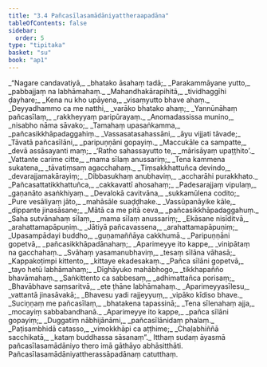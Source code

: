 ```yaml
---
title: "3.4 Pañcasīlasamādāniyattheraapadāna"
tableOfContents: false
sidebar:
  order: 5
type: "tipitaka"
basket: "su"
book: "ap1"
---
```



<DynamicBreadcrumb />

<Division number="134" book="ap1">

<Paragraph number="999" type="verses" book="ap1">
_“Nagare candavatiyā,_  
_bhatako āsahaṃ tadā;_  
_Parakammāyane yutto,_  
_pabbajjaṃ na labhāmahaṃ._  

</Paragraph>

</Division>
<Division number="135" book="ap1">

<Paragraph number="1000" type="verses" book="ap1">
_Mahandhakārapihitā,_  
_tividhaggīhi ḍayhare;_  
_Kena nu kho upāyena,_  
_visaṃyutto bhave ahaṃ._  

</Paragraph>

</Division>
<Division number="136" book="ap1">

<Paragraph number="1001" type="verses" book="ap1">
_Deyyadhammo ca me natthi,_  
_varāko bhatako ahaṃ;_  
_Yannūnāhaṃ pañcasīlaṃ,_  
_rakkheyyaṃ paripūrayaṃ._  

</Paragraph>

</Division>
<Division number="137" book="ap1">

<Paragraph number="1002" type="verses" book="ap1">
_Anomadassissa munino,_  
_nisabho nāma sāvako;_  
_Tamahaṃ upasaṅkamma,_  
_pañcasikkhāpadaggahiṃ._  

</Paragraph>

</Division>
<Division number="138" book="ap1">

<Paragraph number="1003" type="verses" book="ap1">
_Vassasatasahassāni,_  
_āyu vijjati tāvade;_  
_Tāvatā pañcasīlāni,_  
_paripuṇṇāni gopayiṃ._  

</Paragraph>

</Division>
<Division number="139" book="ap1">

<Paragraph number="1004" type="verses" book="ap1">
_Maccukāle ca sampatte,_  
_devā assāsayanti maṃ;_  
_‘Ratho sahassayutto te,_  
_mārisāyaṃ upaṭṭhito’._  

</Paragraph>

</Division>
<Division number="140" book="ap1">

<Paragraph number="1005" type="verses" book="ap1">
_Vattante carime citte,_  
_mama sīlaṃ anussariṃ;_  
_Tena kammena sukatena,_  
_tāvatiṃsaṃ agacchahaṃ._  

</Paragraph>

</Division>
<Division number="141" book="ap1">

<Paragraph number="1006" type="verses" book="ap1">
_Tiṃsakkhattuñca devindo,_  
_devarajjamakārayiṃ;_  
_Dibbasukhaṃ anubhaviṃ,_  
_accharāhi purakkhato._  

</Paragraph>

</Division>
<Division number="142" book="ap1">

<Paragraph number="1007" type="verses" book="ap1">
_Pañcasattatikkhattuñca,_  
_cakkavattī ahosahaṃ;_  
_Padesarajjaṃ vipulaṃ,_  
_gaṇanāto asaṅkhiyaṃ._  

</Paragraph>

</Division>
<Division number="143" book="ap1">

<Paragraph number="1008" type="verses" book="ap1">
_Devalokā cavitvāna,_  
_sukkamūlena codito;_  
_Pure vesāliyaṃ jāto,_  
_mahāsāle suaḍḍhake._  

</Paragraph>

</Division>
<Division number="144" book="ap1">

<Paragraph number="1009" type="verses" book="ap1">
_Vassūpanāyike kāle,_  
_dippante jinasāsane;_  
_Mātā ca me pitā ceva,_  
_pañcasikkhāpadaggahuṃ._  

</Paragraph>

</Division>
<Division number="145" book="ap1">

<Paragraph number="1010" type="verses" book="ap1">
_Saha sutvānahaṃ sīlaṃ,_  
_mama sīlaṃ anussariṃ;_  
_Ekāsane nisīditvā,_  
_arahattamapāpuṇiṃ._  

</Paragraph>

</Division>
<Division number="146" book="ap1">

<Paragraph number="1011" type="verses" book="ap1">
_<Emphasis>Jātiyā pañcavassena</Emphasis>,_  
_arahattamapāpuṇiṃ;_  
_Upasampādayi buddho,_  
_guṇamaññāya cakkhumā._  

</Paragraph>

</Division>
<Division number="147" book="ap1">

<Paragraph number="1012" type="verses" book="ap1">
_Paripuṇṇāni gopetvā,_  
_pañcasikkhāpadānahaṃ;_  
_Aparimeyye ito kappe,_  
_vinipātaṃ na gacchahaṃ._  

</Paragraph>

</Division>
<Division number="148" book="ap1">

<Paragraph number="1013" type="verses" book="ap1">
_Svāhaṃ yasamanubhaviṃ,_  
_tesaṃ sīlāna vāhasā;_  
_Kappakoṭimpi kittento,_  
_kittaye ekadesakaṃ._  

</Paragraph>

</Division>
<Division number="149" book="ap1">

<Paragraph number="1014" type="verses" book="ap1">
_Pañca sīlāni gopetvā,_  
_tayo hetū labhāmahaṃ;_  
_Dīghāyuko mahābhogo,_  
_tikkhapañño bhavāmahaṃ._  

</Paragraph>

</Division>
<Division number="150" book="ap1">

<Paragraph number="1015" type="verses" book="ap1">
_Saṅkittento ca sabbesaṃ,_  
_adhimattañca porisaṃ;_  
_Bhavābhave saṃsaritvā,_  
_ete ṭhāne labhāmahaṃ._  

</Paragraph>

</Division>
<Division number="151" book="ap1">

<Paragraph number="1016" type="verses" book="ap1">
_Aparimeyyasīlesu,_  
_vattantā jinasāvakā;_  
_Bhavesu yadi rajjeyyuṃ,_  
_vipāko kīdiso bhave._  

</Paragraph>

</Division>
<Division number="152" book="ap1">

<Paragraph number="1017" type="verses" book="ap1">
_Suciṇṇaṃ me pañcasīlaṃ,_  
_bhatakena tapassinā;_  
_Tena sīlenahaṃ ajja,_  
_mocayiṃ sabbabandhanā._  

</Paragraph>

</Division>
<Division number="153" book="ap1">

<Paragraph number="1018" type="verses" book="ap1">
_Aparimeyye ito kappe,_  
_pañca sīlāni gopayiṃ;_  
_Duggatiṃ nābhijānāmi,_  
_pañcasīlānidaṃ phalaṃ._  

</Paragraph>

</Division>
<Division number="154" book="ap1">

<Paragraph number="1019" type="verses" book="ap1">
_Paṭisambhidā catasso,_  
_vimokkhāpi ca aṭṭhime;_  
_Chaḷabhiññā sacchikatā,_  
_kataṃ buddhassa sāsanaṃ”._  

</Paragraph>

<Paragraph number="1020" book="ap1">
Itthaṃ sudaṃ āyasmā pañcasīlasamādāniyo thero imā gāthāyo abhāsitthāti.

</Paragraph>
</Division>

<Paragraph number="1021" type="center" book="ap1">
Pañcasīlasamādāniyattherassāpadānaṃ catutthaṃ.
</Paragraph>